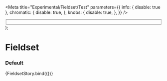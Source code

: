 

<Meta
  title="Experimental/Fieldset/Test"
  parameters={{
    info: { disable: true },
    chromatic: {
      disable: true,
    },
    knobs: {
      disable: true,
    },
  }}
/>

  <Fieldset {...args}>
    <Textbox
      label="First Name"
      labelInline
      labelAlign="right"
      labelWidth={30}
    />
    <Textbox label="Last Name" labelInline labelAlign="right" labelWidth={30} />
    <Textbox label="Address" labelInline labelAlign="right" labelWidth={30} />
    <Textbox label="City" labelInline labelAlign="right" labelWidth={30} />
    <Textbox label="Country" labelInline labelAlign="right" labelWidth={30} />
    <Textbox label="Telephone" labelInline labelAlign="right" labelWidth={30} />
  </Fieldset>
);

# Fieldset

### Default

<Preview>
  <Story
    name="default"
    args={{
      legend: "",
    }}
  >
    {FieldsetStory.bind({})}
  </Story>
</Preview>
